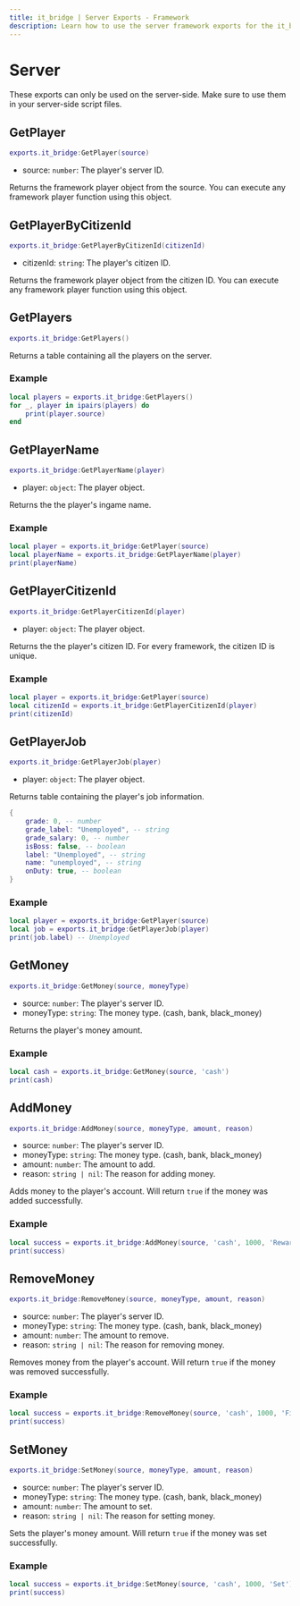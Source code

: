 ```yaml
---
title: it_bridge | Server Exports - Framework
description: Learn how to use the server framework exports for the it_bridge resource.
---
```



# Server
<Callout type="warning">
  These exports can only be used on the server-side. Make sure to use them in your server-side script files.
</Callout>

## GetPlayer
```lua
exports.it_bridge:GetPlayer(source)
```
- source: `number`: The player's server ID.

Returns the framework player object from the source.
You can execute any framework player function using this object.

## GetPlayerByCitizenId
```lua
exports.it_bridge:GetPlayerByCitizenId(citizenId)
```
- citizenId: `string`: The player's citizen ID.

Returns the framework player object from the citizen ID.
You can execute any framework player function using this object.

## GetPlayers
```lua
exports.it_bridge:GetPlayers()
```
Returns a table containing all the players on the server.

### Example
```lua
local players = exports.it_bridge:GetPlayers()
for _, player in ipairs(players) do
    print(player.source)
end
```

## GetPlayerName
```lua
exports.it_bridge:GetPlayerName(player)
```
- player: `object`: The player object.

Returns the the player's ingame name.

### Example
```lua
local player = exports.it_bridge:GetPlayer(source)
local playerName = exports.it_bridge:GetPlayerName(player)
print(playerName)
```

## GetPlayerCitizenId
```lua
exports.it_bridge:GetPlayerCitizenId(player)
```
- player: `object`: The player object.

Returns the the player's citizen ID. For every framework, the citizen ID is unique.

### Example
```lua
local player = exports.it_bridge:GetPlayer(source)
local citizenId = exports.it_bridge:GetPlayerCitizenId(player)
print(citizenId)
```

## GetPlayerJob
```lua
exports.it_bridge:GetPlayerJob(player)
```
- player: `object`: The player object.

Returns table containing the player's job information.
```lua
{
    grade: 0, -- number
    grade_label: "Unemployed", -- string
    grade_salary: 0, -- number
    isBoss: false, -- boolean
    label: "Unemployed", -- string
    name: "unemployed", -- string
    onDuty: true, -- boolean
}
```

### Example
```lua
local player = exports.it_bridge:GetPlayer(source)
local job = exports.it_bridge:GetPlayerJob(player)
print(job.label) -- Unemployed
```

## GetMoney
```lua
exports.it_bridge:GetMoney(source, moneyType)
```
- source: `number`: The player's server ID.
- moneyType: `string`: The money type. (cash, bank, black_money)

Returns the player's money amount.

### Example
```lua
local cash = exports.it_bridge:GetMoney(source, 'cash')
print(cash)
```

## AddMoney
```lua
exports.it_bridge:AddMoney(source, moneyType, amount, reason)
```
- source: `number`: The player's server ID.
- moneyType: `string`: The money type. (cash, bank, black_money)
- amount: `number`: The amount to add.
- reason: `string | nil`: The reason for adding money.

Adds money to the player's account. Will return `true` if the money was added successfully.

### Example
```lua
local success = exports.it_bridge:AddMoney(source, 'cash', 1000, 'Reward')
print(success)
```

## RemoveMoney
```lua
exports.it_bridge:RemoveMoney(source, moneyType, amount, reason)
```
- source: `number`: The player's server ID.
- moneyType: `string`: The money type. (cash, bank, black_money)
- amount: `number`: The amount to remove.
- reason: `string | nil`: The reason for removing money.

Removes money from the player's account. Will return `true` if the money was removed successfully.

### Example
```lua
local success = exports.it_bridge:RemoveMoney(source, 'cash', 1000, 'Fine')
print(success)
```

## SetMoney
```lua
exports.it_bridge:SetMoney(source, moneyType, amount, reason)
```
- source: `number`: The player's server ID.
- moneyType: `string`: The money type. (cash, bank, black_money)
- amount: `number`: The amount to set.
- reason: `string | nil`: The reason for setting money.

Sets the player's money amount. Will return `true` if the money was set successfully.

### Example
```lua
local success = exports.it_bridge:SetMoney(source, 'cash', 1000, 'Set')
print(success)
```